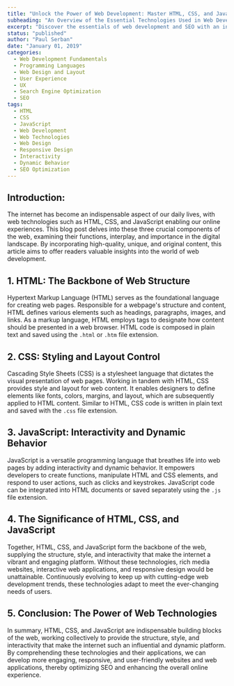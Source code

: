 ```yaml
---
title: "Unlock the Power of Web Development: Master HTML, CSS, and JavaScript for SEO Success"
subheading: "An Overview of the Essential Technologies Used in Web Development"
excerpt: "Discover the essentials of web development and SEO with an in-depth look at HTML, CSS, and JavaScript, the key building blocks that make websites engaging, responsive, and user-friendly."
status: "published"
author: "Paul Serban"
date: "January 01, 2019"
categories:
  - Web Development Fundamentals
  - Programming Languages
  - Web Design and Layout
  - User Experience
  - UX
  - Search Engine Optimization
  - SEO
tags:
  - HTML
  - CSS
  - JavaScript
  - Web Development
  - Web Technologies
  - Web Design
  - Responsive Design
  - Interactivity
  - Dynamic Behavior
  - SEO Optimization
---
```


## Introduction:
The internet has become an indispensable aspect of our daily lives, with web technologies such as HTML, CSS, and JavaScript enabling our online experiences. This blog post delves into these three crucial components of the web, examining their functions, interplay, and importance in the digital landscape. By incorporating high-quality, unique, and original content, this article aims to offer readers valuable insights into the world of web development.

## 1. HTML: The Backbone of Web Structure
Hypertext Markup Language (HTML) serves as the foundational language for creating web pages. Responsible for a webpage's structure and content, HTML defines various elements such as headings, paragraphs, images, and links. As a markup language, HTML employs tags to designate how content should be presented in a web browser. HTML code is composed in plain text and saved using the `.html` or `.htm` file extension.

## 2. CSS: Styling and Layout Control
Cascading Style Sheets (CSS) is a stylesheet language that dictates the visual presentation of web pages. Working in tandem with HTML, CSS provides style and layout for web content. It enables designers to define elements like fonts, colors, margins, and layout, which are subsequently applied to HTML content. Similar to HTML, CSS code is written in plain text and saved with the `.css` file extension.

## 3. JavaScript: Interactivity and Dynamic Behavior
JavaScript is a versatile programming language that breathes life into web pages by adding interactivity and dynamic behavior. It empowers developers to create functions, manipulate HTML and CSS elements, and respond to user actions, such as clicks and keystrokes. JavaScript code can be integrated into HTML documents or saved separately using the `.js` file extension.

## 4. The Significance of HTML, CSS, and JavaScript
Together, HTML, CSS, and JavaScript form the backbone of the web, supplying the structure, style, and interactivity that make the internet a vibrant and engaging platform. Without these technologies, rich media websites, interactive web applications, and responsive design would be unattainable. Continuously evolving to keep up with cutting-edge web development trends, these technologies adapt to meet the ever-changing needs of users.

## 5. Conclusion: The Power of Web Technologies
In summary, HTML, CSS, and JavaScript are indispensable building blocks of the web, working collectively to provide the structure, style, and interactivity that make the internet such an influential and dynamic platform. By comprehending these technologies and their applications, we can develop more engaging, responsive, and user-friendly websites and web applications, thereby optimizing SEO and enhancing the overall online experience.